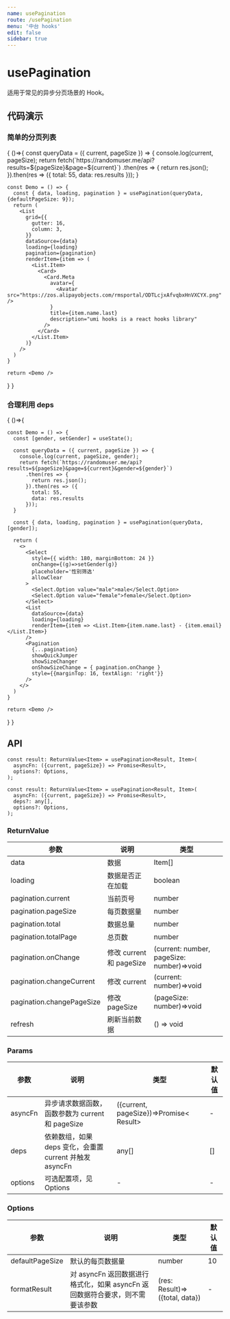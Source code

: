 ```yaml
---
name: usePagination
route: /usePagination
menu: '中台 hooks'
edit: false
sidebar: true
---
```



# usePagination

适用于常见的异步分页场景的 Hook。

## 代码演示

### 简单的分页列表

<Playground>
{
  ()=>{
    const queryData = ({ current, pageSize }) => {
      console.log(current, pageSize);
      return fetch(`https://randomuser.me/api?results=${pageSize}&page=${current}`)
        .then(res => {
          return res.json();
        }).then(res => ({
          total: 55,
          data: res.results
        }));
    }

    const Demo = () => {
      const { data, loading, pagination } = usePagination(queryData, {defaultPageSize: 9});
      return (
        <List
          grid={{
            gutter: 16,
            column: 3,
          }}
          dataSource={data}
          loading={loading}
          pagination={pagination}
          renderItem={item => (
            <List.Item>
              <Card>
                <Card.Meta
                  avatar={
                    <Avatar src="https://zos.alipayobjects.com/rmsportal/ODTLcjxAfvqbxHnVXCYX.png" />
                  }
                  title={item.name.last}
                  description="umi hooks is a react hooks library"
                />
              </Card>
            </List.Item>
          )}
        />
      )
    }

    return <Demo />
  }
}
</Playground>

### 合理利用 deps

<Playground>
{
  ()=>{

    const Demo = () => {
      const [gender, setGender] = useState();

      const queryData = ({ current, pageSize }) => {
        console.log(current, pageSize, gender);
        return fetch(`https://randomuser.me/api?results=${pageSize}&page=${current}&gender=${gender}`)
          .then(res => {
            return res.json();
          }).then(res => ({
            total: 55,
            data: res.results
          }));
      }

      const { data, loading, pagination } = usePagination(queryData, [gender]);

      return (
        <>
          <Select 
            style={{ width: 180, marginBottom: 24 }} 
            onChange={(g)=>setGender(g)} 
            placeholder='性别筛选' 
            allowClear
          >
            <Select.Option value="male">male</Select.Option>
            <Select.Option value="female">female</Select.Option>
          </Select>
          <List
            dataSource={data}
            loading={loading}
            renderItem={item => <List.Item>{item.name.last} - {item.email}</List.Item>}
          />
          <Pagination
            {...pagination}
            showQuickJumper
            showSizeChanger
            onShowSizeChange = { pagination.onChange }
            style={{marginTop: 16, textAlign: 'right'}}
          />
        </>
      )
    }

    return <Demo />
  }
}
</Playground>

## API

```
const result: ReturnValue<Item> = usePagination<Result, Item>(
  asyncFn: ({current, pageSize}) => Promise<Result>,
  options?: Options,
);

const result: ReturnValue<Item> = usePagination<Result, Item>(
  asyncFn: ({current, pageSize}) => Promise<Result>,
  deps?: any[],
  options?: Options,
);
```

### ReturnValue

| 参数                      | 说明                     | 类型                                      |
|---------------------------|--------------------------|-------------------------------------------|
| data                      | 数据                     | Item[]                                    |
| loading                   | 数据是否正在加载         | boolean                                   |
| pagination.current        | 当前页号                 | number                                    |
| pagination.pageSize       | 每页数据量               | number                                    |
| pagination.total          | 数据总量                 | number                                    |
| pagination.totalPage      | 总页数                   | number                                    |
| pagination.onChange       | 修改 current 和 pageSize | (current: number, pageSize: number)=>void |
| pagination.changeCurrent  | 修改 current             | (current: number)=>void                   |
| pagination.changePageSize | 修改 pageSize            | (pageSize: number)=>void                  |
| refresh                   | 刷新当前数据             | () => void                                |

### Params

| 参数    | 说明                                                    | 类型                                    | 默认值 |
|---------|---------------------------------------------------------|-----------------------------------------|--------|
| asyncFn | 异步请求数据函数，函数参数为 current 和 pageSize        | ({current, pageSize})=>Promise< Result> | -      |
| deps    | 依赖数组，如果 deps 变化，会重置 current 并触发 asyncFn | any[]                                   | []      |
| options | 可选配置项，见 Options                                  | -                                       | -      |

### Options

| 参数            | 说明                                                                         | 类型   | 默认值 |
|-----------------|------------------------------------------------------------------------------|--------|--------|
| defaultPageSize | 默认的每页数据量                                                             | number | 10     |
| formatResult    | 对 asyncFn 返回数据进行格式化，如果 asyncFn 返回数据符合要求，则不需要该参数 | (res: Result)=>({total, data})      | -      |
